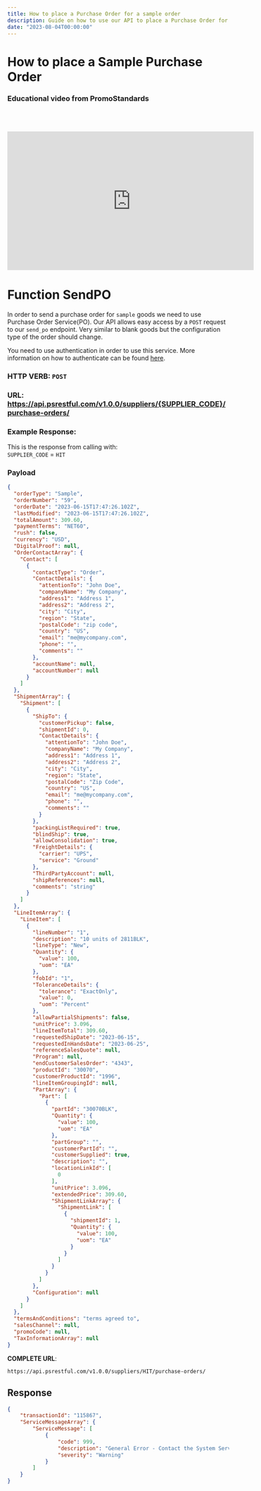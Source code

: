 ```yaml
---
title: How to place a Purchase Order for a sample order
description: Guide on how to use our API to place a Purchase Order for sample order(PromoStandards)
date: "2023-08-04T00:00:00"
---
```


# How to place a Sample Purchase Order

### Educational video from PromoStandards

<br></br>

<iframe width="560" height="315" src="https://www.youtube.com/embed/tTyKkbYAukk?si=b7bTT-loI-_jFdZb" title="Purchase Order - PromoStandards Education Series" frameBorder="0" allow="accelerometer; autoplay; clipboard-write; encrypted-media; gyroscope; picture-in-picture; web-share" allowfullscreen></iframe>


# Function SendPO

In order to send a purchase order for `sample` goods we need to use Purchase Order Service(PO). Our API allows easy access by a `POST` request to our `send_po` endpoint. Very similar to blank goods but the configuration type of the order should change.

You need to use authentication in order to use this service. More information on how to authenticate can be found [here](/authentication/).

### HTTP VERB: `POST`
### URL: https://api.psrestful.com/v1.0.0/suppliers/{SUPPLIER_CODE}/purchase-orders/

### Example Response:

This is the response from calling with:   
`SUPPLIER_CODE` = `HIT`   


### Payload
```json copy
{
  "orderType": "Sample",
  "orderNumber": "59",
  "orderDate": "2023-06-15T17:47:26.102Z",
  "lastModified": "2023-06-15T17:47:26.102Z",
  "totalAmount": 309.60,
  "paymentTerms": "NET60",
  "rush": false,
  "currency": "USD",
  "DigitalProof": null,
  "OrderContactArray": {
    "Contact": [
      {
        "contactType": "Order",
        "ContactDetails": {
          "attentionTo": "John Doe",
          "companyName": "My Company",
          "address1": "Address 1",
          "address2": "Address 2",
          "city": "City",
          "region": "State",
          "postalCode": "zip code",
          "country": "US",
          "email": "me@mycompany.com",
          "phone": "",
          "comments": ""
        },
        "accountName": null,
        "accountNumber": null
      }
    ]
  },
  "ShipmentArray": {
    "Shipment": [
      {
        "ShipTo": {
          "customerPickup": false,
          "shipmentId": 0,
          "ContactDetails": {
            "attentionTo": "John Doe",
            "companyName": "My Company",
            "address1": "Address 1",
            "address2": "Address 2",
            "city": "City",
            "region": "State",
            "postalCode": "Zip Code",
            "country": "US",
            "email": "me@mycompany.com",
            "phone": "",
            "comments": ""
          }
        },
        "packingListRequired": true,
        "blindShip": true,
        "allowConsolidation": true,
        "FreightDetails": {
          "carrier": "UPS",
          "service": "Ground"
        },
        "ThirdPartyAccount": null,
        "shipReferences": null,
        "comments": "string"
      }
    ]
  },
  "LineItemArray": {
    "LineItem": [
      {
        "lineNumber": "1",
        "description": "10 units of 2811BLK",
        "lineType": "New",
        "Quantity": {
          "value": 100,
          "uom": "EA"
        },
        "fobId": "1",
        "ToleranceDetails": {
          "tolerance": "ExactOnly",
          "value": 0,
          "uom": "Percent"
        },
        "allowPartialShipments": false,
        "unitPrice": 3.096,
        "lineItemTotal": 309.60,
        "requestedShipDate": "2023-06-15",
        "requestedInHandsDate": "2023-06-25",
        "referenceSalesQuote": null,
        "Program": null,
        "endCustomerSalesOrder": "4343",
        "productId": "30070",
        "customerProductId": "1996",
        "lineItemGroupingId": null,
        "PartArray": {
          "Part": [
            {
              "partId": "30070BLK",
              "Quantity": {
                "value": 100,
                "uom": "EA"
              },
              "partGroup": "",
              "customerPartId": "",
              "customerSupplied": true,
              "description": "",
              "locationLinkId": [
                0
              ],
              "unitPrice": 3.096,
              "extendedPrice": 309.60,
              "ShipmentLinkArray": {
                "ShipmentLink": [
                  {
                    "shipmentId": 1,
                    "Quantity": {
                      "value": 100,
                      "uom": "EA"
                    }
                  }
                ]
              }
            }
          ]
        },
        "Configuration": null
      }
    ]
  },
  "termsAndConditions": "terms agreed to",
  "salesChannel": null,
  "promoCode": null,
  "TaxInformationArray": null
}
```

**COMPLETE URL**: 
```url copy
https://api.psrestful.com/v1.0.0/suppliers/HIT/purchase-orders/
```

## Response

```json copy
{
    "transactionId": "115867",
    "ServiceMessageArray": {
        "ServiceMessage": [
            {
                "code": 999,
                "description": "General Error - Contact the System Service Provider Details: **WARNING* Fix: Multiple Models for XXX, must confirm",
                "severity": "Warning"
            }
        ]
    }
}
```

